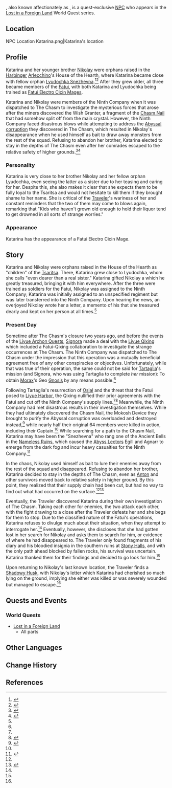 {{Character Infobox
|type             = Quest NPC
|image            = NPC Katarina.png
|realname         = Katarina Snezhevna
|element          = Electro
|elementNote      = Delusion
|region           = Liyue
|region2          = Snezhnaya
|affiliation      = Fatui
|title            = Fatuus
|sibling          = Nikolay
|siblingNote      = Younger brother
}}
{{Lang|'''Katarina Snezhevna'''|ru=Катарина Снежневна|ru_rm=Katarina Snezhnevna}}, also known affectionately as {{Lang|'''Katya'''|ru=Катя|ru_rm=Katya}}, is a quest-exclusive [[NPC]] who appears in the [[Lost in a Foreign Land]] World Quest series.

==Location==
<gallery hideaddbutton="true" captionalign="center">
NPC Location Katarina.png|Katarina's location
<!--NPC Location Context Katarina.png|Additional context-->
</gallery>

==Profile==
{{Quote|Ideas, perspectives... What terribly boring avenues of inquiry! Pfft... Don't you go thinking that there are only ideas underneath my mask. I am certainly not bulletproof beneath it!|Katarina|[[Lost in a Foreign Land: Seeking]]}}
Katarina and her younger brother [[Nikolay]] were orphans raised in the [[Harbinger]] [[Arlecchino]]'s House of the Hearth, where Katarina became close with fellow orphan [[Lyudochka Snezhevna]].<ref>{{Ref/Quest|A Company Vanishing Into the Deep}}</ref><ref>{{Ref/Quest|Lost in a Foreign Land: Seeking}}</ref> After they grew older, all three became members of the [[Fatui]], with both Katarina and Lyudochka being trained as [[Fatui Electro Cicin Mage]]s.

Katarina and Nikolay were members of the Ninth Company when it was dispatched to The Chasm to investigate the mysterious forces that arose after the miners discovered the Wish Granter, a fragment of the [[Chasm Nail]] that had somehow split off from the main crystal. However, the Ninth Company faced disastrous blows while attempting to address the [[Abyssal corruption]] they discovered in The Chasm, which resulted in Nikolay's disappearance when he used himself as bait to draw away monsters from the rest of the squad. Refusing to abandon her brother, Katarina elected to stay in the depths of The Chasm even after her comrades escaped to the relative safety of higher grounds.<ref name="ACVID">{{Ref/Quest|A Company Vanishing Into the Deep}}</ref><ref name="LFL2">{{Ref/Quest|Lost in a Foreign Land: Seeking}}</ref>

===Personality===
Katarina is very close to her brother Nikolay and her fellow orphan Lyudochka, even seeing the latter as a sister due to her teasing and caring for her. Despite this, she also makes it clear that she expects them to be fully loyal to the Tsaritsa and would not hesitate to kill them if they brought shame to her name. She is critical of the [[Traveler]]'s wariness of her and constant reminders that the two of them may come to blows again, remarking that "Kids who haven't grown old enough to hold their liquor tend to get drowned in all sorts of strange worries."

===Appearance===
Katarina has the appearance of a Fatui Electro Cicin Mage.

==Story==
Katarina and Nikolay were orphans raised in the House of the Hearth as "children" of the [[Tsaritsa]]. There, Katarina grew close to Lyudochka, whom she calls "even dearer than a real sister." Katarina gifted Nikolay a {{w|balalaika}} which he greatly treasured, bringing it with him everywhere. After the three were trained as soldiers for the Fatui, Nikolay was assigned to the Ninth Company; Katarina was initially assigned to an unspecified regiment but was later transferred into the Ninth Company. Upon hearing the news, an overjoyed Nikolay wrote her a letter, a memento of his that she treasured dearly and kept on her person at all times.<ref name="LFL2" />

===Present Day===
Sometime after The Chasm's closure two years ago, and before the events of the [[Chapter I|Liyue Archon Quests]], [[Signora]] made a deal with the [[Liyue Qixing]] which included a Fatui-Qixing collaboration to investigate the strange occurrences at The Chasm. The Ninth Company was dispatched to The Chasm under the impression that this operation was a mutually beneficial agreement free of any other conspiracies or objectives. Unfortunately, while that was true of their operation, the same could not be said for [[Tartaglia]]'s mission (and Signora, who was using Tartaglia to complete ''her'' mission): To obtain [[Morax]]'s Geo [[Gnosis]] by any means possible.<ref name="ACVID" />

Following Tartaglia's resurrection of [[Osial]] and the threat that the Fatui posed to [[Liyue Harbor]], the Qixing nullified their prior agreements with the Fatui and cut off the Ninth Company's supply lines.<ref name="ACVID" /><ref>{{Ref/Quest|Undetected Infiltration}}</ref> Meanwhile, the Ninth Company had met disastrous results in their investigation themselves. While they had ultimately discovered the Chasm Nail, the Mokosh Device they brought to purify the Abyssal corruption was overloaded and destroyed instead,<ref name="FAL">{{Ref/HEO|Fatui Action Logs}}</ref> while nearly half their original 64 members were killed in action, including their Captain.<ref name="ACVID" /> While searching for a path to the Chasm Nail, Katarina may have been the "Snezhevna" who rang one of the Ancient Bells in the [[Nameless Ruins]], which caused the [[Abyss Lectors]] Egill and Agnarr to emerge from the dark fog and incur heavy casualties for the Ninth Company.<ref>{{Ref/Quest|Perils in the Dark}}</ref>

In the chaos, Nikolay used himself as bait to lure their enemies away from the rest of the squad and disappeared. Refusing to abandon her brother, Katarina decided to stay in the depths of The Chasm, even as [[Anton]] and other survivors moved back to relative safety in higher ground. By this point, they realized that their supply chain had been cut, but had no way to find out what had occurred on the surface.<ref name="ACVID" /><ref name="LFL">{{Ref/Quest|Lost in a Foreign Land}}</ref>

Eventually, the Traveler discovered Katarina during their own investigation of The Chasm. Taking each other for enemies, the two attack each other, with the fight drawing to a close after the Traveler defeats her and she begs for them to stop. Due to the classified nature of the Fatui's operations, Katarina refuses to divulge much about their situation, when they attempt to interrogate her.<ref name="LFL" /> Eventually, however, she discloses that she had gotten lost in her search for Nikolay and asks them to search for him, or evidence of where he had disappeared to. The Traveler only found fragments of his diary and his bloodied insignia in the southern ruins at [[Stony Halls]], and with the only path ahead blocked by fallen rocks, his survival was uncertain. Katarina thanked them for their findings and decided to go look for him.<ref name="LFL2" />

Upon returning to Nikolay's last known location, the Traveler finds a [[Shadowy Husk: Line Breaker|Shadowy Husk]], with Nikolay's letter which Katarina had cherished so much lying on the ground, implying she either was killed or was severely wounded but managed to escape.<ref name="LFL2" />

==Quests and Events==
===World Quests===
* [[Lost in a Foreign Land]]
** All parts

==Other Languages==
{{Other Languages|default_hidden = 1
|en      = Katarina
|zhs     = 卡塔琳娜
|zhs_rm  = Kǎtǎlínnà
|zht     = 卡塔琳娜
|zht_rm  = Kǎtǎlínnà
|ja      = カタリナ
|ja_rm   = Katarina
|ko      = 카타리나
|ko_rm   = Katarina
|es      = Katarina
|fr      = Katarina
|ru      = Катарина
|th      = Katarina
|vi      = Katarina
|de      = Katarina
|id      = Katarina
|pt      = Katarina
}}

==Change History==
{{Change History|2.6}}

==References==
{{Reflist}}